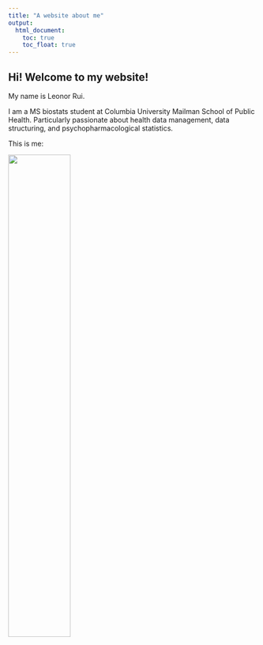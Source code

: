```yaml
---
title: "A website about me"
output: 
  html_document:
    toc: true
    toc_float: true
---
```


## Hi! Welcome to my website!

My name is Leonor Rui. 

I am a MS biostats student at Columbia University Mailman School of Public Health. Particularly passionate about health data management, data structuring, and psychopharmacological statistics.

This is me:

<img src="images/profile.jpg" style="width:50%">

